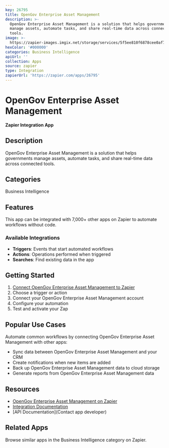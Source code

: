 ```yaml
---
key: 26795
title: OpenGov Enterprise Asset Management
description: >-
  OpenGov Enterprise Asset Management is a solution that helps governments
  manage assets, automate tasks, and share real-time data across connected
  tools.
image: >-
  https://zapier-images.imgix.net/storage/services/5f5ee810f6878cee0af7f6424faa8e85_2.png?auto=format%2Ccompress&ixlib=python-3.0.0&q=50
hexColor: '#000000'
categories: Business Intelligence
apiUrl: ''
collection: Apps
source: zapier
type: Integration
zapierUrl: 'https://zapier.com/apps/26795'
---
```

# OpenGov Enterprise Asset Management

**Zapier Integration App**

## Description

OpenGov Enterprise Asset Management is a solution that helps governments manage assets, automate tasks, and share real-time data across connected tools.

## Categories

Business Intelligence

## Features

This app can be integrated with 7,000+ other apps on Zapier to automate workflows without code.

### Available Integrations

- **Triggers**: Events that start automated workflows
- **Actions**: Operations performed when triggered
- **Searches**: Find existing data in the app

## Getting Started

1. [Connect OpenGov Enterprise Asset Management to Zapier](https://zapier.com/apps/26795)
2. Choose a trigger or action
3. Connect your OpenGov Enterprise Asset Management account
4. Configure your automation
5. Test and activate your Zap

## Popular Use Cases

Automate common workflows by connecting OpenGov Enterprise Asset Management with other apps:

- Sync data between OpenGov Enterprise Asset Management and your CRM
- Create notifications when new items are added
- Back up OpenGov Enterprise Asset Management data to cloud storage
- Generate reports from OpenGov Enterprise Asset Management data

## Resources

- [OpenGov Enterprise Asset Management on Zapier](https://zapier.com/apps/26795)
- [Integration Documentation](https://zapier.com/apps/26795/integrations)
- [API Documentation](Contact app developer)

## Related Apps

Browse similar apps in the Business Intelligence category on Zapier.
